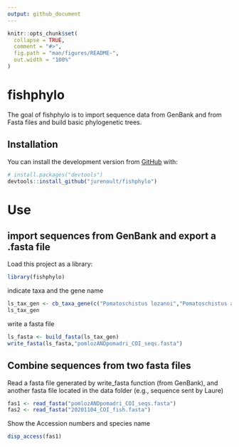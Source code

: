 ```yaml
---
output: github_document
---
```


<!-- README.md is generated from README.Rmd. Please edit that file -->

```r
knitr::opts_chunk$set(
  collapse = TRUE,
  comment = "#>",
  fig.path = "man/figures/README-",
  out.width = "100%"
)
```

# fishphylo

<!-- badges: start -->
<!-- badges: end -->

The goal of fishphylo is to import sequence data from GenBank and from Fasta files and build basic phylogenetic trees.

## Installation

You can install the development version from [GitHub](https://github.com/) with:

``` r
# install.packages("devtools")
devtools::install_github("jurenoult/fishphylo")
```
# Use
## import sequences from GenBank and export a .fasta file

Load this project as a library:
```r
library(fishphylo)
```

indicate taxa and the gene name
```r
ls_tax_gen <- cb_taxa_gene(c("Pomatoschistus lozanoi","Pomatoschistus adriaticus"),"COI")
ls_tax_gen
```

write a fasta file
```r
ls_fasta <- build_fasta(ls_tax_gen)
write_fasta(ls_fasta,"pomlozANDpomadri_COI_seqs.fasta")
```

## Combine sequences from two fasta files

Read a fasta file generated by write_fasta function (from GenBank), and another fasta file located in the data folder (e.g., sequence sent by Laure) 
```r
fas1 <- read_fasta("pomlozANDpomadri_COI_seqs.fasta")
fas2 <- read_fasta("20201104_COI_fish.fasta")
```

Show the Accession numbers and species name
```r
disp_access(fas1)
```
